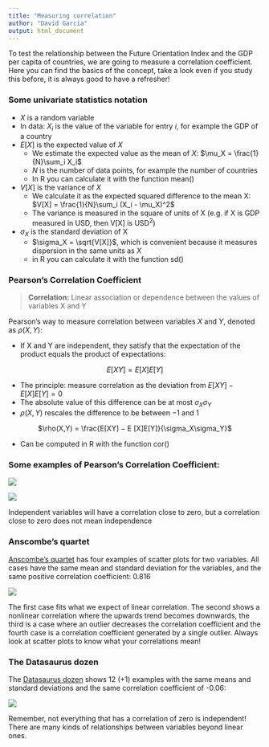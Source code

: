 ```yaml
---
title: "Measuring correlation"
author: "David Garcia"
output: html_document
---
```


To test the relationship between the Future Orientation Index and the GDP per capita of countries, we are going to measure a correlation coefficient. Here you can find the basics of the concept, take a look even if you study this before, it is always good to have a refresher!

### Some univariate statistics notation

- $X$ is a random variable
- In data: $X_i$ is the value of the variable for entry $i$, for example the GDP of a country
- $E[X]$ is the expected value of $X$
  - We estimate the expected value as the mean of $X$: $\mu_X = \frac{1}{N}\sum_i X_i$
  - $N$ is the number of data points, for example the number of countries
  - In R you can calculate it with the function mean()
- $V[X]$ is the variance of $X$
  - We calculate it as the expected squared difference to the mean X: $V[X] = \frac{1}{N}\sum_i (X_i - \mu_X)^2$
  - The variance is measured in the square of units of X (e.g. if X is GDP measured in USD, then V[X] is USD$^2$)  
  
- $\sigma_X$ is the standard deviation of X
  -  $\sigma_X = \sqrt{V[X]}$, which is convenient because it measures dispersion in the same units as $X$
  - in R you can calculate it with the function sd()

### Pearson's Correlation Coefficient

> **Correlation:** Linear association or dependence between the values of variables X and Y

Pearson's way to measure correlation between variables $X$ and $Y$, denoted as $\rho(X,Y)$:  

- If X and Y are independent, they satisfy that the expectation of the product equals the product of expectations:  

<p align=center>
$E[XY] = E[X]E[Y]$  
</p>
- The principle: measure correlation as the deviation from $E[XY] − E [X]E[Y] = 0$  
- The absolute value of this difference can be at most $\sigma_X\sigma_Y$  
- $\rho(X,Y)$ rescales the difference to be between −1 and 1  

<p align=center>
$\rho(X,Y) = \frac{E[XY] − E [X]E[Y]}{\sigma_X\sigma_Y}$  
</p>
- Can be computed in R with the function cor()


### Some examples of Pearson's Correlation Coefficient:
![](pearson1.png)


![](pearson2.png)

Independent variables will have a correlation close to zero, but a correlation close to zero does not mean independence

### Anscombe's quartet

[Anscombe's quartet](https://en.wikipedia.org/wiki/Anscombe%27s_quartet) has four examples of scatter plots for two variables. All cases have the same mean and standard deviation for the variables, and the same positive correlation coefficient: 0.816

![](https://upload.wikimedia.org/wikipedia/commons/thumb/e/ec/Anscombe%27s_quartet_3.svg/638px-Anscombe%27s_quartet_3.svg.png)

The first case fits what we expect of linear correlation. The second shows a nonlinear correlation where the upwards trend becomes downwards, the third is a case where an outlier decreases the correlation coefficient and the fourth case is a correlation coefficient generated by a single outlier. Always look at scatter plots to know what your correlations mean!

### The Datasaurus dozen

The [Datasaurus dozen](http://www.thefunctionalart.com/2016/08/download-datasaurus-never-trust-summary.html) shows 12 (+1) examples with the same means and standard deviations and the same correlation coefficient of -0.06:

![](https://d2f99xq7vri1nk.cloudfront.net/AllDinosGrey_1.png)

Remember, not everything that has a correlation of zero is independent! There are many kinds of relationships between variables beyond linear ones.